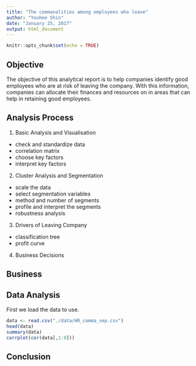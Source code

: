```yaml
---
title: "The commanalities among employees who leave"
author: "Youhee Shin"
date: "January 25, 2017"
output: html_document
---
```


```r
knitr::opts_chunk$set(echo = TRUE)
```

## Objective

The objective of this analytical report is to help companies identify good employees who are at risk of leaving the company. With this information, companies can allocate their finances and resources on in areas that can help in retaining good employees.  

## Analysis Process 

1) Basic Analysis and Visualisation

- check and standardize data
- correlation matrix
- choose key factors
- interpret key factors

2) Cluster Analysis and Segmentation

- scale the data
- select segmentation variables
- method and number of segments
- profile and interpret the segments
- robustness analysis

3) Drivers of Leaving Company

- classification tree
- profit curve

4) Business Decisions

## Business 

## Data Analysis


First we load the data to use.

```r
data <- read.csv("./data/HR_comma_sep.csv")
head(data)
summary(data)
corrplot(cor(data[,1:8]))
```

## Conclusion 
